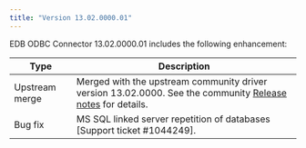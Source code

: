 ```yaml
---
title: "Version 13.02.0000.01"
---
```


EDB ODBC Connector 13.02.0000.01 includes the following enhancement:

| Type           | Description                                              |
| -------------- | -------------------------------------------------------- | 
| Upstream merge | Merged with the upstream community driver version 13.02.0000. See the community [Release notes](https://odbc.postgresql.org/docs/release.html) for details. |
| Bug fix        | MS SQL linked server repetition of databases [Support ticket #1044249]. |